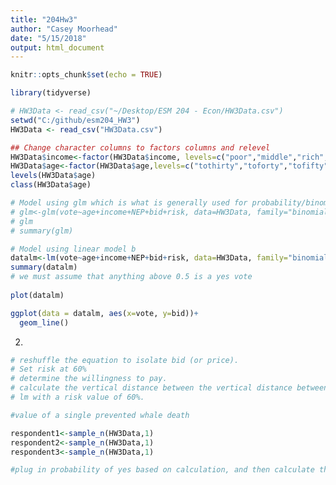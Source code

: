 ```yaml
---
title: "204Hw3"
author: "Casey Moorhead"
date: "5/15/2018"
output: html_document
---
```


```r
knitr::opts_chunk$set(echo = TRUE)
```

```r

library(tidyverse)

# HW3Data <- read_csv("~/Desktop/ESM 204 - Econ/HW3Data.csv")
setwd("C:/github/esm204_HW3")
HW3Data <- read_csv("HW3Data.csv")

## Change character columns to factors columns and relevel
HW3Data$income<-factor(HW3Data$income, levels=c("poor","middle","rich","very_rich","one_percent")) 
HW3Data$age<-factor(HW3Data$age,levels=c("tothirty","toforty","tofifty","tosixty","oversixty")) 
levels(HW3Data$age)  
class(HW3Data$age)

# Model using glm which is what is generally used for probability/binomial
# glm<-glm(vote~age+income+NEP+bid+risk, data=HW3Data, family="binomial")
# glm
# summary(glm)
```

```r
# Model using linear model b
datalm<-lm(vote~age+income+NEP+bid+risk, data=HW3Data, family="binomial")
summary(datalm)
# we must assume that anything above 0.5 is a yes vote
 
plot(datalm)

ggplot(data = datalm, aes(x=vote, y=bid))+
  geom_line()

```

2. 
```r

# reshuffle the equation to isolate bid (or price).
# Set risk at 60% 
# determine the willingness to pay. 
# calculate the vertical distance between the vertical distance between the original lm and the new
# lm with a risk value of 60%.

```

```r
#value of a single prevented whale death

respondent1<-sample_n(HW3Data,1)
respondent2<-sample_n(HW3Data,1)
respondent3<-sample_n(HW3Data,1)

#plug in probability of yes based on calculation, and then calculate the WTP? Change risk to 60.
```

